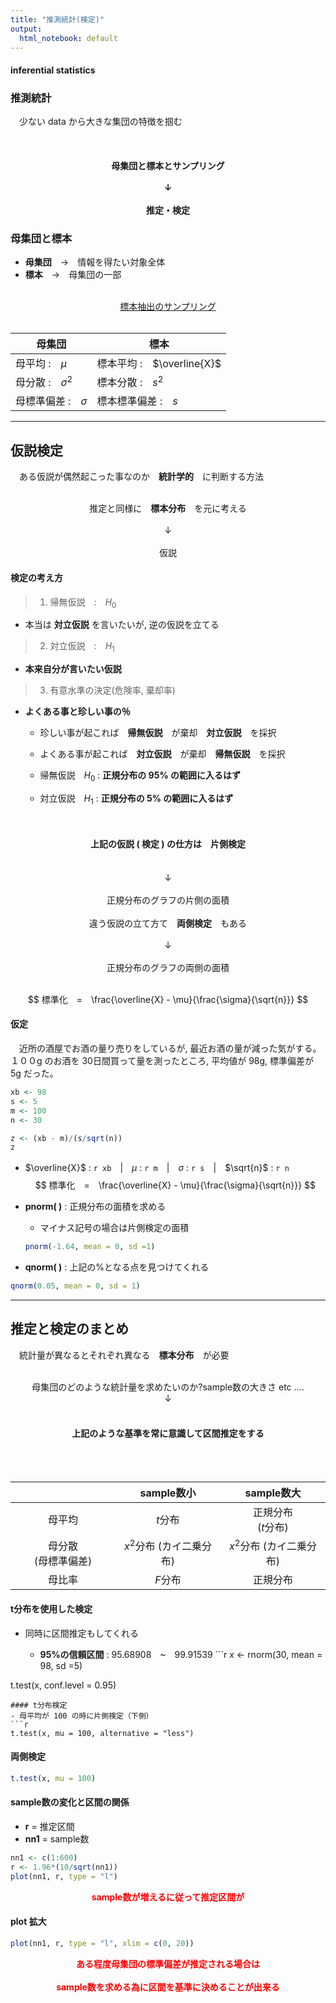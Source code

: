 ```yaml
---
title: "推測統計(検定)"
output:
  html_notebook: default
---
```


#### inferential statistics

### 推測統計
　少ない data から大きな集団の特徴を掴む

<center>
<br>
<h4><b>母集団</b>と<b>標本</b>と<b>サンプリング</b>
<br>
<br>
↓
<br>
<br>
<b>推定・検定</b></h4>
</center>

### 母集団と標本
- **母集団**　→　情報を得たい対象全体
　
- **標本**　→　母集団の一部

<center>
<br>
<u>標本抽出のサンプリング</u>
<br>
<br>
</center>
|**母集団**|**標本**|
|-|-|
|母平均 :　$\mu$|標本平均 :　$\overline{X}$|
|母分散 :　$\sigma^2$|標本分散 :　$s^2$|
|母標準偏差 :　$\sigma$|標本標準偏差 :　$s$|

***

## 仮説検定
　ある仮説が偶然起こった事なのか　**統計学的**　に判断する方法

<center>
<br>
推定と同様に　<b>標本分布</b>　を元に考える<br>
<br>
↓<br>
<br>
仮説
</center>

#### 検定の考え方
> 1. 帰無仮説　:　$H_0$
  
  - 本当は **対立仮説** を言いたいが, 逆の仮説を立てる

> 2. 対立仮説　:　$H_1$ 

  - **本来自分が言いたい仮説**

> 3. 有意水準の決定(危険率, 棄却率)
  
  - **よくある事と珍しい事の％**
  
    - 珍しい事が起これば　**帰無仮説**　が棄却　**対立仮説**　を採択
    
    - よくある事が起これば　**対立仮説**　が棄却　**帰無仮説**　を採択

    - 帰無仮説　$H_0$ : **正規分布の 95% の範囲に入るはず**
    
    - 対立仮説　$H_1$ : **正規分布の 5% の範囲に入るはず**

<center>
<br>
<h4>上記の仮説 ( 検定 ) の仕方は　<b>片側検定</b></h4><br>
↓<br>
<br>
正規分布のグラフの片側の面積<br>
<br>
違う仮説の立て方て　<b>両側検定</b>　もある<br>
<br>
↓<br>
<br>
正規分布のグラフの両側の面積<br>
<br>
</center>

$$
標準化　=　\frac{\overline{X} - \mu}{\frac{\sigma}{\sqrt{n}}}
$$

#### 仮定
　近所の酒屋でお酒の量り売りをしているが, 最近お酒の量が減った気がする。１００g のお酒を 30日間買って量を測ったところ, 平均値が 98g, 標準偏差が 5g だった。
```r
xb <- 98
s <- 5
m <- 100
n <- 30

z <- (xb - m)/(s/sqrt(n))
z
```
  
- $\overline{X}$ : `r xb`　|　$\mu$ : `r m`　|　$\sigma$ : `r s`　|　$\sqrt{n}$ : `r n`
$$
標準化　=　\frac{\overline{X} - \mu}{\frac{\sigma}{\sqrt{n}}}
$$

- **pnorm( )** : 正規分布の面積を求める
  
  - マイナス記号の場合は片側検定の面積
```r
pnorm(-1.64, mean = 0, sd =1)
```
  
- **qnorm( )** : 上記の%となる点を見つけてくれる

```r
qnorm(0.05, mean = 0, sd = 1)
```
***

## 推定と検定のまとめ
　統計量が異なるとそれぞれ異なる　**標本分布**　が必要

<center>
<br>
母集団のどのような統計量を求めたいのか?sample数の大きさ etc ....<br>
↓<br>
<br>
<h4>上記のような基準を常に意識して区間推定をする</h4><br>
<br>
</center>

||sample数小|sample数大|
|:-:|:-:|:-:|
|母平均|$t$分布|正規分布<br>($t$分布)|
|母分散<br>(母標準偏差)|$x^2$分布 (カイ二乗分布)| $x^2$分布 (カイ二乗分布)|
|母比率|$F$分布|正規分布|

#### t分布を使用した検定
- 同時に区間推定もしてくれる

  - **95%の信頼区間** : 95.68908　~　99.91539
```r
x <- rnorm(30, mean = 98, sd =5)

t.test(x, conf.level = 0.95)
```
#### t分布検定
- 母平均が 100 の時に片側検定（下側）
```r
t.test(x, mu = 100, alternative = "less")
```
#### 両側検定
```r
t.test(x, mu = 100)
```
#### sample数の変化と区間の関係
  - **r** = 推定区間
  - **nn1** = sample数

```r
nn1 <- c(1:600)
r <- 1.96*(10/sqrt(nn1))
plot(nn1, r, type = "l")
```
<center>
<b><font color = "red">sample数が増えるに従って推定区間が</font></b>
</center>

#### plot 拡大

```r
plot(nn1, r, type = "l", xlim = c(0, 20))
```

<center>
<b><font color = "red">ある程度母集団の標準偏差が推定される場合は<br>
<br>
sample数を求める為に区間を基準に決めることが出来る</font></b>
</center>




